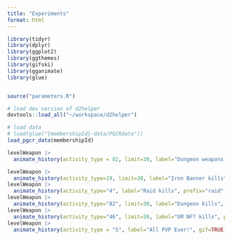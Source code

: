 ```yaml
---
title: "Experiments"
format: html
---
```


```r
library(tidyr)
library(dplyr)
library(ggplot2)
library(ggthemes)
library(gifski)
library(gganimate)
library(glue)


source("parameters.R")
```

```r
# load dev version of d2helper
devtools::load_all("~/workspace/d2helper")
```

```r
# load data
# load(glue("{membershipId}-data/PGCRdata"))
load_pgcr_data(membershipId)

```



```r
levelWeapon |>
  animate_history(activity_type = 82, limit=30, label="Dungeon weapons over time")

levelWeapon |> 
  animate_history(activity_type=19, limit=30, label="Iron Banner kills", prefix="ib")
levelWeapon |>
  animate_history(activity_type="4", label="Raid kills", prefix="raid", gif=TRUE)
levelWeapon |>
  animate_history(activity_type="82", limit=30, label="Dungeon kills", mp4=TRUE)
levelWeapon |>
  animate_history(activity_type="46", limit=30, label="GM NF? kills", prefix="gm", gif=TRUE)
levelWeapon |> 
  animate_history(activity_type = "5", label="All PVP Ever!", gif=TRUE)

```


